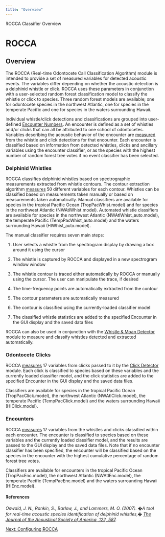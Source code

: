 ```yaml
---
title: "Overview"
---
```

ROCCA Classifier Overview  

ROCCA
=====

Overview
--------

The ROCCA (Real-time Odontocete Call Classification Algorithm) module is intended to provide a set of measured variables for detected acoustic events. The variables differ depending on whether the acoustic detection is a delphinid whistle or click. ROCCA uses these parameters in conjunction with a user-selected random forest classification model to classify the whistle or click to species. Three random forest models are available; one for odontocete species in the northwest Atlantic, one for species in the temperate Pacific and one for species in the waters surrounding Hawaii.

Individual whistle/click detections and classifications are grouped into user-defined [Encounter Numbers](rocca_Sidebar.html). An encounter is defined as a set of whistles and/or clicks that can all be attributed to one school of odontocetes. Variables describing the acoustic behavior of the encounter are [measured](rocca_WhistleSchoolClassification.html#SchoolClassification) from the whistle and click detections for that encounter. Each encounter is classified based on information from detected whistles, clicks and ancillary variables using the encounter classifier, or as the species with the highest number of random forest tree votes if no event classifier has been selected.

  

### Delphinid Whistles

ROCCA classifies delphinid whistles based on spectrographic measurements extracted from whistle contours. The contour extraction algorithm [measures](rocca_WhistleSchoolClassification.html) 50 different variables for each contour. Whistles can be classified based on measurements taken manually or based on measurements taken automatically. Manual classifiers are available for species in the tropical Pacific Ocean (TropPacWhist.model) and for species in the northwest Atlantic (NWAtlWhist.model). Automated whistle classifiers are available for species in the northwest Atlantic (NWAtlWhist\_auto.model), the temperate Pacific (TempPacWhist\_auto.model) and the waters surrounding Hawaii (HIWhist\_auto.model).

The manual classifier requires seven main steps:

1.  User selects a whistle from the spectrogram display by drawing a box around it using the cursor
    
2.  The whistle is captured by ROCCA and displayed in a new spectrogram window window
    
3.  The whistle contour is traced either automatically by ROCCA or manually using the cursor. The user can manipulate the trace, if desired
    
4.  The time-frequency points are automatically extracted from the contour
    
5.  The contour parameters are automatically measured
    
6.  The contour is classified using the currently-loaded classifier model
    
7.  The classified whistle statistics are added to the specified Encounter in the GUI display and the saved data files
    

ROCCA can also be used in conjunction with the [Whistle & Moan Detector](../../whistleMoanHelp/docs/whistleMoan_Overview.html) module to measure and classify whistles detected and extracted automatically.

  

### Odontocete Clicks

ROCCA [measures](rocca_WhistleSchoolClassification.html) 17 variables from clicks passed to it by the [Click Detector](../../clickDetectorHelp/docs/ClickDetector_clickDetector.html) module. Each click is classified to species based on these variables and the currently loaded classifier model, and the click statistics are added to the specified Encounter in the GUI display and the saved data files.

Classifiers are available for species in the tropical Pacific Ocean (TropPacClick.model), the northwest Atlantic (NWAtlClick.model), the temperate Pacific (TempPacClick.model) and the waters surrounding Hawaii (HIClick.model).

  

### Encounters

ROCCA [measures](rocca_WhistleSchoolClassification.html) 17 variables from the whistles and clicks classified within each encounter. The encounter is classified to species based on these variables and the currently loaded classifier model, and the results are passed to the GUI display and the saved data files. Note that if no encounter classifier has been specified, the encounter will be classified based on the species in the encounter with the highest cumulative percentage of random forest tree votes.

Classifiers are available for encounters in the tropical Pacific Ocean (TropPacEnc.model), the northwest Atlantic (NWAtlEnc.model), the temperate Pacific (TempPacEnc.model) and the waters surrounding Hawaii (HIEnc.model).

  
  

#### References

_Oswald, J. N., Rankin, S., Barlow, J., and Lammers, M. O. (2007). �A tool for real-time acoustic species identification of delphinid whistles,� [The Journal of the Acoustical Society of America, 122, 587](https://asa.scitation.org/doi/10.1121/1.2743157)._

  

[Next: Configuring ROCCA](rocca_Configure.html)